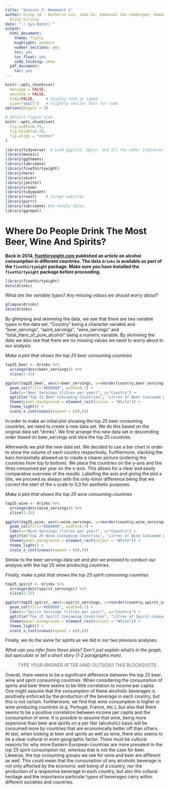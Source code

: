 ```yaml
---
title: 'Session 2: Homework 1'
author: Group 1A - Katherin Lin, Jade Gu, Emmanuel Van Lembergen, Roman Rothenberg,
  Aljaz Sirocic
date: "`r Sys.Date()`"
output:
  html_document:
    theme: flatly
    highlight: zenburn
    number_sections: yes
    toc: yes
    toc_float: yes
    code_folding: show
  pdf_document:
    toc: yes
---
```



```r
knitr::opts_chunk$set(
  message = FALSE, 
  warning = FALSE, 
  tidy=FALSE,     # display code as typed
  size="small")   # slightly smaller font for code
options(digits = 3)

# default figure size
knitr::opts_chunk$set(
  fig.width=6.75, 
  fig.height=6.75,
  fig.align = "center"
)
```


```r
library(tidyverse)  # Load ggplot2, dplyr, and all the other tidyverse packages
library(mosaic)
library(ggthemes)
library(lubridate)
library(fivethirtyeight)
library(here)
library(skimr)
library(janitor)
library(vroom)
library(tidyquant)
library(rvest)    # scrape websites
library(purrr)  
library(lubridate) #to handle dates
library(ggrepel)
```


# Where Do People Drink The Most Beer, Wine And Spirits?

**Back in 2014, [fivethiryeight.com](https://fivethirtyeight.com/features/dear-mona-followup-where-do-people-drink-the-most-beer-wine-and-spirits/) published an article on alcohol consumption in different countries. The data `drinks` is available as part of the `fivethirtyeight` package. Make sure you have installed the `fivethirtyeight` package before proceeding.**

```r
library(fivethirtyeight)
data(drinks)

```


*What are the variable types? Any missing values we should worry about?* 



```r

glimpse(drinks)
skim(drinks)

```
By glimpsing and skimming the data, we see that there are two variable types in the data set. "Country" being a character variable and "beer_servings", "spirit_servings", "wine_servings" and "total_liters_of_pure_alcohol" being a numeric variable. By skimming the data we also see that there are no missing values we need to worry about in our analysis. 


*Make a plot that shows the top 25 beer consuming countries*


```r

top25_beer <- drinks %>% 
  arrange(desc(beer_servings)) %>% 
  slice(1:25)

ggplot(top25_beer, aes(x=beer_servings, y=reorder(country,beer_servings))) + 
  geom_col(fill="#DD0000", width=0.7) + 
  labs(x="Beer Servings (litres per year)", y="Country") + 
  ggtitle("Top 25 Beer Consuming Countries", "Litres of Beer Consumed per Year by each Country") +
  theme(panel.background = element_rect(colour = "White")) + 
  theme_light() +
  scale_x_continuous(expand = c(0,0)) 


```

In order to make an initial plot showing the top 25 beer consuming countries, we need to create a new data set. We do this based on the original data set "drinks". We first arrange this new data set in descending order based on beer_servings and slice the top 25 countries. 

Afterwards we plot the new data set. We decided to use a bar chart in order to show the volume of each country respectively. Furthermore, stacking the bars horizontally allowed us to create a clearer picture (ordering the countries from top to bottom). We place the countries on the y-axis and the litres consumed per year on the x-axis. This allows for a clear and easily comparative overview of the results. Labelling the axis and giving the plot a title, we proceed as always with the only minor difference being that we correct the start of the x scale to 0,0 for aesthetic purposes. 


*Make a plot that shows the top 25 wine consuming countries*

```r

top25_wine <- drinks %>% 
  arrange(desc(wine_servings)) %>% 
  slice(1:25)

ggplot(top25_wine, aes(x=wine_servings, y=reorder(country,wine_servings))) + 
  geom_col(fill="#DD0000", width=0.7) + 
  labs(x="Wine Servings (litres per year)", y="Country") + 
  ggtitle("Top 25 Wine Consuming Countries", "Litres of Wine Consumed per Year by each Country") + 
  theme(panel.background = element_rect(colour = "White")) + 
  theme_light() +
  scale_x_continuous(expand = c(0,0)) 

```

Similar to the beer servings data set and plot we proceed to conduct our analysis with the top 25 wine producing countries. 

*Finally, make a plot that shows the top 25 spirit consuming countries*

```r

top25_spirit <- drinks %>% 
  arrange(desc(spirit_servings)) %>% 
  slice(1:25) 

ggplot(top25_spirit, aes(x=spirit_servings, y=reorder(country,spirit_servings))) + 
  geom_col(fill="#DD0000", width=0.7) + 
  labs(x="Spirit Servings (litres per year)", y="Country") + 
  ggtitle("Top 25 Spirit Consuming Countries", "Litres of Spirit Consumed per Year by each Country") + 
  theme(panel.background = element_rect(colour = "White")) + 
  theme_light() +
  scale_x_continuous(expand = c(0,0)) 

```
Finally, we do the same for spirits as we did in our two previuos analyses.

*What can you infer from these plots? Don't just explain what's in the graph, but speculate or tell a short story (1-2 paragraphs max).*

> TYPE YOUR ANSWER AFTER (AND OUTSIDE!) THIS BLOCKQUOTE.

Overall, there seems to be a significant difference between the top 25 beer, wine and spirit consuming countries. When considering the consumption of spirits and beer there seems to be little correlation to income per capita. One might assume that the consumption of these alcoholic beverages is positively enforced by the production of the beverage in each country, but this is not certain. Furthermore, we find that wine consumption is higher in wine producing countries (e.g. Portugal, France, etc.), but also that there seems to be a positive correlation between income per capita and the consumption of wine. It is possible to assume that wine, being more expensive than beer and spirits on a per liter (alcoholic) basis will be consumed more by countries that are economically better off than others. 
At last, when looking at beer and spirits as well as wine, there also seems to be a clear cultural or even geographic factor. There must be cultural reasons for why more Eastern European countries are more prevalent in the top 25 spirit consumption list, whereas that is not the case for beer. Likewise, the top consuming groups we see for wine and beer are different as well. This could mean that the consumption of any alcoholic beverage is not only affected by the economic well being of a country, nor the production of a respective beverage in each country, but also the cultural heritage and the importance particular types of beverages carry within different societies and countries. 


